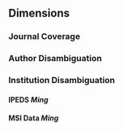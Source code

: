 ## Dimensions

### Journal Coverage {.unnumbered}

### Author Disambiguation {.unnumbered}

### Institution Disambiguation {.unnumbered}

#### IPEDS *Ming* {.unnumbered}

#### MSI Data *Ming* {.unnumbered}


